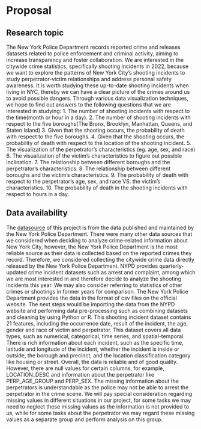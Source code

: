 # Proposal

## Research topic

The New York Police Department records reported crime and releases datasets related to police enforcement and criminal activity, aiming to increase transparency and foster collaboration. We are interested in the citywide crime statistics, specifically shooting incidents in 2022, because we want to explore the patterns of New York City’s shooting incidents to study perpetrator-victim relationships and address personal safety awareness. It is worth studying these up-to-date shooting incidents when living in NYC, thereby we can have a clear picture of the crimes around us to avoid possible dangers. Through various data visualization techniques, we hope to find out answers to the following questions that we are interested in studying:
1. The number of shooting incidents with respect to the time(month or hour in a day).
2. The number of shooting incidents with respect to the five boroughs(The Bronx, Brooklyn, Manhattan, Queens, and Staten Island)
3. Given that the shooting occurs, the probability of death with respect to the five boroughs.
4. Given that the shooting occurs, the probability of death with respect to the location of the shooting incident.
5. The visualization of the perpetrator’s characteristics (eg. age,  sex, and race) 
6. The visualization of the victim’s characteristics to figure out possible inclination.
7. The relationship between different boroughs and the perpetrator’s characteristics.
8. The relationship between different boroughs and the victim’s characteristics.
9. The probability of death with respect to the perpetrator’s age, sex, and race VS. the victim’s characteristics.
10. The probability of death in the shooting incidents with respect to hours in a day.
 
 


## Data availability

The [datasource](https://www1.nyc.gov/site/nypd/stats/crime-statistics/citywide-crime-stats.page) of this project is from the data published and maintained by the New York Police Department. There were many other data sources that we considered when deciding to analyze crime-related information about New York City, however, the New York Police Department is the most reliable source as their data is collected based on the reported crimes they record. Therefore, we considered collecting the citywide crime data directly released by the New York Police Department. 
NYPD provides quarterly-updated crime incident datasets such as arrest and complaint, among which we are most interested in and therefore decide to analyze the shooting incidents this year. We may also consider referring to statistics of other crimes or shootings in former years for comparison.
The New York Police Department provides the data in the format of csv files on the official website. The next steps would be importing the data from the NYPD website and performing data pre-processing such as combining datasets and cleaning by using Python or R.
This shooting incident dataset contains 21 features, including the occurrence date, result of the incident, the age, gender and race of victim and perpetrator. This dataset covers all data types, such as numerical, categorical, time series, and spatial-temporal. There is rich information about each incident, such as the specific time, latitude and longitude of the incident, whether the incident is inside or outside, the borough and precinct, and the location classification category like housing or street. 
Overall, the data is reliable and of good quality. However, there are null values for certain columns, for example, LOCATION_DESC and information about the perpetrator like PERP_AGE_GROUP and PERP_SEX. The missing information about the perpetrators is understandable as the police may not be able to arrest the perpetrator in the crime scene. We will pay special consideration regarding missing values in different situations in our project, for some tasks we may need to neglect these missing values as the information is not provided to us, while for some tasks about the perpetrator we may regard these missing values as a separate group and perform analysis on this group.
